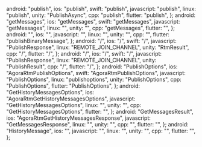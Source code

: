   android: "publish",
  ios: "publish",
  swift: "publish",
  javascript: "publish",
  linux: "publish",
  unity: "PublishAsync",
  cpp: "publish",
  flutter: "publish",
};
  android: "getMessages",
  ios: "getMessages",
  swift: "getMessages",
  javascript: "getMessages",
  linux: "",
  unity: "",
  cpp: "getMessages",
  flutter: "",
};
  android: "",
  ios: "",
  javascript: "",
  linux: "",
  unity: "",
  cpp: "",
  flutter: "publishBinaryMessage",
};
  android: "/",
  ios: "/",
  swift: "/",
  javascript: "PublishResponse",
  linux: "REMOTE_JOIN_CHANNEL",
  unity: "RtmResult<PublishResult>",
  cpp: "/",
  flutter: "/",
};
  android: "/",
  ios: "/",
  swift: "/",
  javascript: "PublishResponse",
  linux: "REMOTE_JOIN_CHANNEL",
  unity: "PublishResult",
  cpp: "/",
  flutter: "/",
};
  android: "PublishOptions",
  ios: "AgoraRtmPublishOptions",
  swift: "AgoraRtmPublishOptions",
  javascript: "PublishOptions",
  linux: "publishoptions",
  unity: "PublishOptions",
  cpp: "PublishOptions",
  flutter: "PublishOptions",
};
  android: "GetHistoryMessagesOptions",
  ios: "AgoraRtmGetHistoryMessagesOptions",
  javascript: "GetHistoryMessagesOptions",
  linux: "",
  unity: "",
  cpp: "GetHistoryMessagesOptions",
  flutter: "",
};
  android: "GetMessagesResult",
  ios: "AgoraRtmGetHistoryMessagesResponse",
  javascript: "GetMessagesResponse",
  linux: "",
  unity: "",
  cpp: "",
  flutter: "",
};
  android: "HistoryMessage",
  ios: "",
  javascript: "",
  linux: "",
  unity: "",
  cpp: "",
  flutter: "",
};